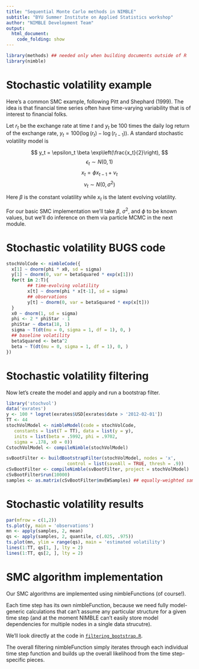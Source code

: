 ```yaml
---
title: "Sequential Monte Carlo methods in NIMBLE"
subtitle: "BYU Summer Institute on Applied Statistics workshop"
author: "NIMBLE Development Team"
output:
  html_document:
    code_folding: show
---
```


```r
library(methods) ## needed only when building documents outside of R
library(nimble)
```

# Stochastic volatility example

Here's a common SMC example, following Pitt and Shephard (1999). The idea is that financial time series often have time-varying variability that is of interest to financial folks.

Let $r_t$ be the exchange rate at time $t$ and $y_t$ be 100 times the daily log return of the exchange rate, $y_t = 100 (\log(r_t) - \log(r_{t-1}))$. A standard stochastic volatility model is

$$ y_t = \epsilon_t \beta \exp\left(\frac{x_t}{2}\right), $$
$$ \epsilon_t \sim N(0,1)$$
$$ x_t = \phi x_{t-1} + \nu_t$$
$$ \nu_t \sim N(0, \sigma^2) $$

Here $\beta$ is the constant volatility while $x_t$ is the latent evolving volatility. 

For our basic SMC implementation we'll take $\beta$, $\sigma^2$, and $\phi$ to be known values, but we'll do inference on them via particle MCMC in the next module.

# Stochastic volatility BUGS code

```r
stochVolCode <- nimbleCode({
  x[1] ~ dnorm(phi * x0, sd = sigma)
  y[1] ~ dnorm(0, var = betaSquared * exp(x[1]))
  for(t in 2:T){
        ## time-evolving volatility
        x[t] ~ dnorm(phi * x[t-1], sd = sigma)
        ## observations
        y[t] ~ dnorm(0, var = betaSquared * exp(x[t]))
  }
  x0 ~ dnorm(1, sd = sigma)
  phi <- 2 * phiStar - 1
  phiStar ~ dbeta(18, 1)
  sigma ~ T(dt(mu = 0, sigma = 1, df = 1), 0, )
  ## baseline volatility
  betaSquared <- beta^2
  beta ~ T(dt(mu = 0, sigma = 1, df = 1), 0, )
})
```

# Stochastic volatility filtering

Now let's create the model and apply and run a bootstrap filter.

```r
library('stochvol')
data('exrates')
y <- 100 * logret(exrates$USD[exrates$date > '2012-02-01'])
TT <- 44
stochVolModel <- nimbleModel(code = stochVolCode,
   constants = list(T = TT), data = list(y = y),
   inits = list(beta = .5992, phi = .9702,
   sigma = .178, x0 = 0))
CstochVolModel <- compileNimble(stochVolModel)
```

```r
svBootFilter <- buildBootstrapFilter(stochVolModel, nodes = 'x',
                       control = list(saveAll = TRUE, thresh = .9))
cSvBootFilter <- compileNimble(svBootFilter, project = stochVolModel)
cSvBootFilter$run(10000)
samples <- as.matrix(cSvBootFilter$mvEWSamples) ## equally-weighted samples from filtering distribution
```

# Stochastic volatility results

```r
par(mfrow = c(1,2))
ts.plot(y, main = 'observations')
mn <- apply(samples, 2, mean)
qs <- apply(samples, 2, quantile, c(.025, .975))
ts.plot(mn, ylim = range(qs), main = 'estimated volatility')
lines(1:TT, qs[1, ], lty = 2)
lines(1:TT, qs[2, ], lty = 2)
```


# SMC algorithm implementation

Our SMC algorithms are implemented using nimbleFunctions (of course!).

Each time step has its own nimbleFunction, because we need fully model-generic calculations that can't assume any particular structure for a given time step (and at the moment NIMBLE can't easily store model dependencies for multiple nodes in a single data strucutre).

We'll look directly at the code in [`filtering_bootstrap.R`](filtering_bootstrap.R).

The overall filtering nimbleFunction simply iterates through each individual time step function and builds up the overall likelihood from the time step-specific pieces.
